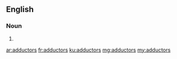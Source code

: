 ==English==

===Noun===
{{head|en|plural}}

# {{plural of|adductor|lang=en|nocat=1}}

[[ar:adductors]]
[[fr:adductors]]
[[ku:adductors]]
[[mg:adductors]]
[[my:adductors]]